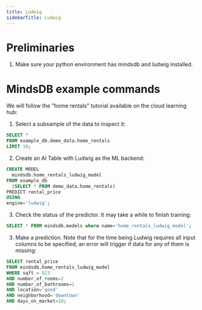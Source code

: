 ```yaml
---
title: Ludwig
sidebarTitle: Ludwig
---
```


# Preliminaries

1. Make sure your python environment has mindsdb and ludwig installed.

# MindsDB example commands

We will follow the "home rentals" tutorial available on the cloud learning hub:

1. Select a subsample of the data to inspect it:

```sql
SELECT * 
FROM example_db.demo_data.home_rentals 
LIMIT 10;
```

2. Create an AI Table with Ludwig as the ML backend:
   
```sql
CREATE MODEL 
  mindsdb.home_rentals_ludwig_model
FROM example_db
  (SELECT * FROM demo_data.home_rentals)
PREDICT rental_price
USING
engine='ludwig';
```

3. Check the status of the predictor. It may take a while to finish training:

```sql
SELECT * FROM mindsdb.models where name='home_rentals_ludwig_model';
```

3. Make a prediction. Note that for the time being Ludwig requires all input columns to be specified, an error will trigger if data for any of them is missing:
   
```sql 
SELECT rental_price
FROM mindsdb.home_rentals_ludwig_model
WHERE sqft = 823
AND number_of_rooms=2
AND number_of_bathrooms=1
AND location='good'
AND neighborhood='downtown'
AND days_on_market=10;
```